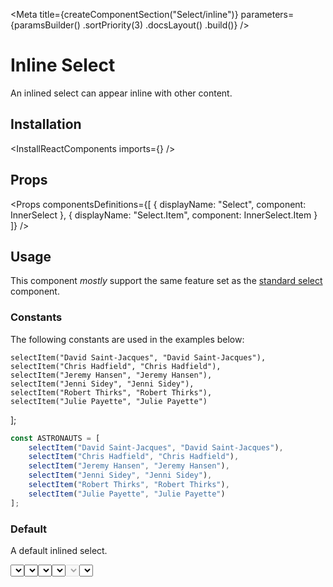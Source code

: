 
<Meta
    title={createComponentSection("Select/inline")}
    parameters={paramsBuilder()
        .sortPriority(3)
        .docsLayout(<ReactComponentsLayout semanticPath="/modules/dropdown" />)
        .build()}
/>

# Inline Select

An inlined select can appear inline with other content.

## Installation

<InstallReactComponents imports={<Imports />} />

## Props

<HocWarning componentName="Dropdown" semanticPath="/modules/dropdown" />

<Props
    componentsDefinitions={[
        { displayName: "Select", component: InnerSelect },
        { displayName: "Select.Item", component: InnerSelect.Item }
    ]}
/>

## Usage

<WarningMessage>
    This component <i>mostly</i> support the same feature set as the <a href="?path=/docs/components-select-standard--default-story">standard select</a> component.
</WarningMessage>

### Constants

The following constants are used in the examples below:

    selectItem("David Saint-Jacques", "David Saint-Jacques"),
    selectItem("Chris Hadfield", "Chris Hadfield"),
    selectItem("Jeremy Hansen", "Jeremy Hansen"),
    selectItem("Jenni Sidey", "Jenni Sidey"),
    selectItem("Robert Thirks", "Robert Thirks"),
    selectItem("Julie Payette", "Julie Payette")
];

```javascript dark
const ASTRONAUTS = [
    selectItem("David Saint-Jacques", "David Saint-Jacques"),
    selectItem("Chris Hadfield", "Chris Hadfield"),
    selectItem("Jeremy Hansen", "Jeremy Hansen"),
    selectItem("Jenni Sidey", "Jenni Sidey"),
    selectItem("Robert Thirks", "Robert Thirks"),
    selectItem("Julie Payette", "Julie Payette")
];
```

### Default

A default inlined select.

<Preview>
    <Story name="default">
        <Select
            placeholder="select an astronaut"
            inline
            options={ASTRONAUTS}
        />
    </Story>
</Preview>

### Selected value

A inline select can have an initial value

<Preview>
    <Story name="selected value">
        <Select
            defaultValue="Chris Hadfield"
            inline
            options={ASTRONAUTS}
        />
    </Story>
</Preview>

### In a block

An inlined select can be embedded in a block.

<Preview>
    <Story name="in a block">
        <div>Canadian astronaut <Select
            placeholder="select an astronaut"
            inline
            options={ASTRONAUTS}
        />, the first Canadian Commander of the ISS, would go on to achieve worldwide fame in 2013 for releasing a music video he recorded on the International Space Station of his version of David Bowie's song "Space Oddity".</div>
    </Story>
</Preview>

### Icon

An inline select can display an [icon](?path=/docs/materials-icons--page) before it's content.

<Preview>
    <Story name="icon">
        <Select
            placeholder="select an astronaut"
            icon={<GroupIcon />}
            inline
            options={ASTRONAUTS}
        />
    </Story>
</Preview>

### Disabled

An inlined select can be disabled.

<Preview>
    <Story name="disabled">
        <Select
            placeholder="select an astronaut"
            inline
            disabled
            options={ASTRONAUTS}
        />
    </Story>
</Preview>

### Loading

An inlined select can show that it is currently loading data.

<Preview>
    <Story name="loading">
        <Select
            placeholder="select an astronaut"
            inline
            loading
            options={ASTRONAUTS}
        />
    </Story>
</Preview>

<Story
    name="autofocus"
    parameters={paramsBuilder()
        .excludeFromDocs()
        .build()}
>
    <div className="flex items-space-between">
        <Select autofocus inline placeholder="select an astronaut" options={ASTRONAUTS} />
        <Select autofocus inline disabled placeholder="select an astronaut" options={ASTRONAUTS} />
    </div>
</Story>

<Story
    name="autofocus delay"
    parameters={paramsBuilder()
        .excludeFromDocs()
        .build()}
>
    <div className="flex items-space-between">
        <Select autofocus inline autofocusDelay={500} placeholder="select an astronaut" options={ASTRONAUTS} />
        <Select autofocus inline disabled autofocusDelay={500} placeholder="select an astronaut" options={ASTRONAUTS} />
    </div>
</Story>

<Story
    name="ref"
    parameters={paramsBuilder()
        .excludeFromDocs()
        .build()}
>
    <RefLogger component={<Select inline options={ASTRONAUTS} />} />
</Story>
